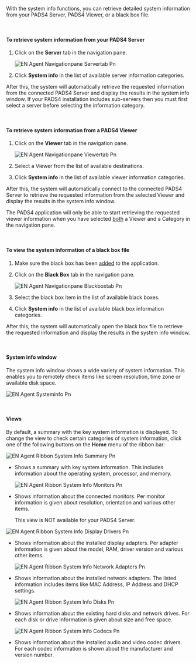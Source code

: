 With the system info functions, you can retrieve detailed system information from your PADS4 Server, PADS4 Viewer, or a black box file.

 

#### **To retrieve system information from your PADS4 Server**

1. Click on the **Server** tab in the navigation pane.

   ![EN Agent Navigationpane Servertab Pn](/images/digital-signage/windows-applications/agent/remote-management-and-monitoring/EN-Agent-Navigationpane-Servertab.png)
2. Click **System info** in the list of available server information categories.

After this, the system will automatically retrieve the requested information from the connected PADS4 Server and display the results in the system info window. If your PADS4 installation includes sub-servers then you must first select a server before selecting the information category.

 

#### **To retrieve system information from a PADS4 Viewer**

1. Click on the **Viewer** tab in the navigation pane.

   ![EN Agent Navigationpane Viewertab Pn](/images/digital-signage/windows-applications/agent/remote-management-and-monitoring/EN-Agent-Navigationpane-Viewertab.png)
2. Select a Viewer from the list of available destinations.
3. Click **System info** in the list of available viewer information categories.

After this, the system will automatically connect to the connected PADS4 Server to retrieve the requested information from the selected Viewer and display the results in the system info window.

<Warning>
  The PADS4 application will only be able to start retrieving the requested viewer information when you have selected <u>both</u> a Viewer and a Category in the navigation pane.
</Warning>

 

#### **To view the system information of a black box file**

1. Make sure the black box has been [added](https://pads4documentation.blob.core.windows.net/agent/Content/Main%20Window/Navigation%20pane.htm) to the application.
2. Click on the **Black Box** tab in the navigation pane.

   ![EN Agent Navigationpane Blackboxtab Pn](/images/digital-signage/windows-applications/agent/remote-management-and-monitoring/EN-Agent-Navigationpane-Blackboxtab.png)
3. Select the black box item in the list of available black boxes.
4. Click **System info** in the list of available black box information categories.

After this, the system will automatically open the black box file to retrieve the requested information and display the results in the system info window.

 

#### **System info window**

The system info window shows a wide variety of system information. This enables you to remotely check items like screen resolution, time zone or available disk space.

![EN Agent Systeminfo Pn](/images/digital-signage/windows-applications/agent/remote-management-and-monitoring/EN-Agent-Systeminfo.png)

 

#### **Views**

By default, a summary with the key system information is displayed. To change the view to check certain categories of system information, click one of the following buttons on the **Home** menu of the ribbon bar:

![EN Agent Ribbon System Info Summary Pn](/images/digital-signage/windows-applications/agent/remote-management-and-monitoring/EN-Agent-Ribbon-SystemInfoSummary.png)

- Shows a summary with key system information. This includes information about the operating system, processor, and memory.

  ![EN Agent Ribbon System Info Monitors Pn](/images/digital-signage/windows-applications/agent/remote-management-and-monitoring/EN-Agent-Ribbon-SystemInfoMonitors.png)
- Shows information about the connected monitors. Per monitor information is given about resolution, orientation and various other items.

  This view is NOT available for your PADS4 Server.

![EN Agent Ribbon System Info Display Drivers Pn](/images/digital-signage/windows-applications/agent/remote-management-and-monitoring/EN-Agent-Ribbon-SystemInfoDisplayDrivers.png)

- Shows information about the installed display adapters. Per adapter information is given about the model, RAM, driver version and various other items.

  ![EN Agent Ribbon System Info Network Adapters Pn](/images/digital-signage/windows-applications/agent/remote-management-and-monitoring/EN-Agent-Ribbon-SystemInfoNetworkAdapters.png)
- Shows information about the installed network adapters. The listed information includes items like MAC Address, IP Address and DHCP settings.

  ![EN Agent Ribbon System Info Disks Pn](/images/digital-signage/windows-applications/agent/remote-management-and-monitoring/EN-Agent-Ribbon-SystemInfoDisks.png)
- Shows information about the existing hard disks and network drives. For each disk or drive information is given about size and free space.

  ![EN Agent Ribbon System Info Codecs Pn](/images/digital-signage/windows-applications/agent/remote-management-and-monitoring/EN-Agent-Ribbon-SystemInfoCodecs.png)
- Shows information about the installed audio and video codec drivers. For each codec information is shown about the manufacturer and version number.